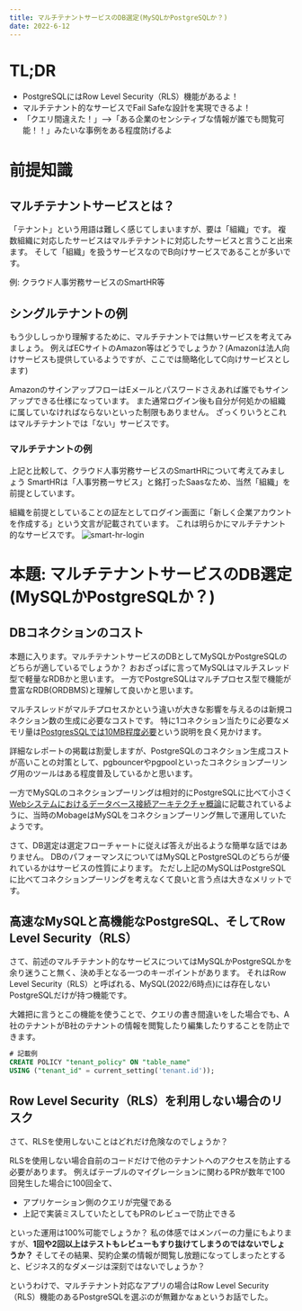```yaml
---
title: マルチテナントサービスのDB選定(MySQLかPostgreSQLか？)
date: 2022-6-12
---
```


# TL;DR
- PostgreSQLにはRow Level Security（RLS）機能があるよ！
- マルチテナント的なサービスでFail Safeな設計を実現できるよ！
- 「クエリ間違えた！」-->「ある企業のセンシティブな情報が誰でも閲覧可能！！」みたいな事例をある程度防げるよ

# 前提知識

## マルチテナントサービスとは？

「テナント」という用語は難しく感じてしまいますが、要は「組織」です。
複数組織に対応したサービスはマルチテナントに対応したサービスと言うこと出来ます。
そして「組織」を扱うサービスなのでB向けサービスであることが多いです。

例: クラウド人事労務サービスのSmartHR等

## シングルテナントの例
もう少ししっかり理解するために、マルチテナントでは無いサービスを考えてみましょう。
例えばECサイトのAmazon等はどうでしょうか？(Amazonは法人向けサービスも提供しているようですが、ここでは簡略化してC向けサービスとします)

AmazonのサインアップフローはEメールとパスワードさえあれば誰でもサインアップできる仕様になっています。
また通常ログイン後も自分が何処かの組織に属していなければならないといった制限もありません。
ざっくりいうとこれはマルチテナントでは「ない」サービスです。

### マルチテナントの例
上記と比較して、クラウド人事労務サービスのSmartHRについて考えてみましょう
SmartHRは「人事労務ーサビス」と銘打ったSaasなため、当然「組織」を前提としています。

組織を前提としていることの証左としてログイン画面に「新しく企業アカウントを作成する」という文言が記載されています。
これは明らかにマルチテナント的なサービスです。
![smart-hr-login](/posts/multi-tenant-db-mysql-or-postgresql/smart-hr-login-screen.png)

# 本題: マルチテナントサービスのDB選定(MySQLかPostgreSQLか？)

## DBコネクションのコスト
本題に入ります。マルチテナントサービスのDBとしてMySQLかPostgreSQLのどちらが適しているでしょうか？
おおざっぱに言ってMySQLはマルチスレッド型で軽量なRDBかと思います。
一方でPostgreSQLはマルチプロセス型で機能が豊富なRDB(ORDBMS)と理解して良いかと思います。

マルチスレッドがマルチプロセスかという違いが大きな影響を与えるのは新規コネクション数の生成に必要なコストです。
特に1コネクション当たりに必要なメモリ量は[PostgresSQLでは10MB程度必要](https://cloud.ibm.com/docs/databases-for-postgresql?topic=databases-for-postgresql-managing-connections&locale=ja#-)という説明を良く見かけます。

詳細なレポートの掲載は割愛しますが、PostgreSQLのコネクション生成コストが高いことの対策として、pgbouncerやpgpoolといったコネクションプーリング用のツールはある程度普及しているかと思います。

一方でMySQLのコネクションプーリングは相対的にPostgreSQLに比べて小さく[Webシステムにおけるデータベース接続アーキテクチャ概論](https://blog.yuuk.io/entry/architecture-of-database-connection#PostgreSQL%E3%81%A8MySQL)に記載されているように、当時のMobageはMySQLをコネクションプーリング無しで運用していたようです。

さて、DB選定は選定フローチャートに従えば答えが出るような簡単な話ではありません。
DBのパフォーマンスについてはMySQLとPostgreSQLのどちらが優れているかはサービスの性質によります。
ただし上記のMySQLはPostgreSQLに比べてコネクションプーリングを考えなくて良いと言う点は大きなメリットです。

## 高速なMySQLと高機能なPostgreSQL、そしてRow Level Security（RLS）

さて、前述のマルチテナント的なサービスについてはMySQLかPostgreSQLかを余り迷うこと無く、決め手となる一つのキーポイントがあります。
それはRow Level Security（RLS）と呼ばれる、MySQL(2022/6時点)には存在しないPostgreSQLだけが持つ機能です。

大雑把に言うとこの機能を使うことで、クエリの書き間違いをした場合でも、A社のテナントがB社のテナントの情報を閲覧したり編集したりすることを防止できます。

```sql
# 記載例
CREATE POLICY "tenant_policy" ON "table_name"
USING ("tenant_id" = current_setting('tenant.id'));
```

## Row Level Security（RLS）を利用しない場合のリスク

さて、RLSを使用しないことはどれだけ危険なのでしょうか？

RLSを使用しない場合自前のコードだけで他のテナントへのアクセスを防止する必要があります。
例えばテーブルのマイグレーションに関わるPRが数年で100回発生した場合に100回全て、
- アプリケーション側のクエリが完璧である
- 上記で実装ミスしていたとしてもPRのレビューで防止できる

といった運用は100%可能でしょうか？
私の体感ではメンバーの力量にもよりますが、**1回や2回以上はテストもレビューもすり抜けてしまうのではないでしょうか？**
そしてその結果、契約企業の情報が閲覧し放題になってしまったとすると、ビジネス的なダメージは深刻ではないでしょうか？

というわけで、マルチテナント対応なアプリの場合はRow Level Security（RLS）機能のあるPostgreSQLを選ぶのが無難かなぁというお話でした。